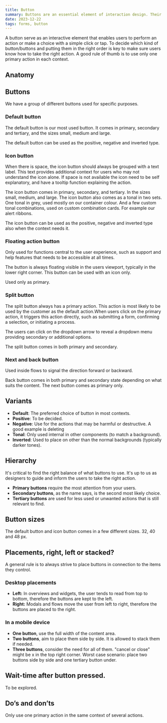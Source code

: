 ```yaml
---
title: Button
summary: Buttons are an essential element of interaction design. Their primary role is to help people take actions quickly.
date: 2023-12-22
tags: forms, button
---
```


A button serve as an interactive element that enables users to perform an action or make a choice with a simple click or tap. To decide which kind of button/buttons and putting them in the right order is key to make sure users know how to take the right action. A good rule of thumb is to use only one primary action in each context. 


## Anatomy
<Figma id="anatomy" caption="Anatomy of button" />

## Buttons

We have a group of different buttons used for specific purposes.

<Grid columns="1; s{2} m{3}" gap="s">
  <Figma id="default-button" caption="Default button" />
  <Figma id="icon-button" caption="Icon button" />
  <Figma id="fab-button" caption="Floating action button" />
  <Figma id="split-button" caption="Split button" />
  <Figma id="next-back-button" caption="Next and back button" />
</Grid>

### Default button

The default button is our most used button. It comes in primary, secondary and tertiary, and the sizes small, medium and large.

The default button can be used as the positive, negative and inverted type. 
<Grid columns="1; s{2}" gap="s">
  <Figma id="default-prio" caption="Primary, secondary and tertiary" />
  <Figma id="default-pos-neg" caption="Positive and negative" />
</Grid>

<GdsDivider size="4xl" opacity="0.2" />

### Icon button

When there is space, the icon button should always be grouped with a text label. This text provides additional context for users who may not understand the icon alone. If space is not available the icon need to be self explanatory, and have a tooltip function explaining the action.

The icon button comes in primary, secondary, and tertiary. In the sizes small, medium, and large. The icon button also comes as a tonal in two sets. One tonal in grey, used mostly on our container colour. And a few custom tonal combinations, used on custom combination cards. For example our alert ribbons.

The icon button can be used as the positive, negative and inverted type also when the context needs it. 

<Grid columns="1; s{2} m{2}" gap="s">
  <Figma id="icon-button" caption="Icon button – default and positive" />
  <Figma id="icon-button-custom" caption="Tonal and custom tonal" />
</Grid>

<GdsDivider size="4xl" opacity="0.2" />

### Floating action button

Only used for functions central to the user experience, such as support and help features that needs to be accessible at all times.

The button is always floating visible in the users viewport, typically in the lower right corner. This button can be used with an icon only.

Used only as primary.
 
<Grid columns="1; s{2}" gap="s">
  <Figma id="fab" caption="Floating action button" />
</Grid>

<GdsDivider size="4xl" opacity="0.2" />

### Split button

The split button always has a primary action. This action is most likely to be used by the customer as the default action.When users click on the primary action, it triggers this action directly, such as submitting a form, confirming a selection, or initiating a process.

The users can click on the dropdown arrow to reveal a dropdown menu providing secondary or additional options.

The split button comes in both primary and secondary.

<Grid columns="1; s{2}" gap="s">
  <Figma id="split-1" caption="Split button – primary and secondary" />
  <Figma id="split-2" caption="Split button – active with dropdown" />
</Grid>

### Next and back button

Used inside flows to signal the direction forward or backward.

Back button comes in both primary and secondary state depending on what suits the content. The next button comes as primary only.
<Grid columns="1; s{2} m{3}" gap="s">
  <Figma id="next" caption="Next button" />
  <Figma id="back-1" caption="Back button – primary" />
  <Figma id="back-2" caption="Back button – secondary" />
</Grid>

<GdsDivider size="4xl" opacity="0.2" />

## Variants

- **Default**: The preferred choice of button in most contexts.
- **Positive**: To be decided.
- **Negative**: Use for the actions that may be harmful or destructive. A good example is deleting
- **Tonal**: Only used internal in other components (to match a background).
- **Inverted**: Used to place on other than the normal backgrounds (typically darker tones).

<Figma id="variants" caption="Button variants" height="300" />

<GdsDivider size="4xl" opacity="0.2" />

 
## Hierarchy

It's critical to find the right balance of what buttons to use. It's up to us as designers to guide and inform the users to take the right action.

- **Primary buttons** require the most attention from your users.
- **Secondary buttons**, as the name says, is the second most likely choice.
- **Tertiary buttons** are used for less used or unwanted actions that is still relevant to find.
 
<Grid columns="1; s{2}" gap="s">
  <Figma id="hierarchy" caption="From the top – primary, secondary, tertiary" />
</Grid>

<GdsDivider size="4xl" opacity="0.2" />

## Button sizes

The default button and icon button comes in a few different sizes. 32, 40 and 48 px. 

<Grid columns="1; s{2} m{3}" gap="s">
  <Figma id="small" caption="Small – used in confined spaces, like tables." />
  <Figma id="medium" caption="Medium – the default size. When in doubt, go for medium." />
  <Figma id="large" caption="Large – only used in large areas like a hero." />
</Grid>

<GdsDivider size="4xl" opacity="0.2" />

## Placements, right, left or stacked?

A general rule is to always strive to place buttons in connection to the items they control. 

### Desktop placements

- **Left:** In overviews and widgets, the user tends to read from top to bottom, therefore the buttons are kept to the left.
- **Right:** Modals and flows move the user from left to right, therefore the buttons are placed to the right. 

<Grid columns="1; s{2}" gap="s">
  <Figma id="placement-desktop-1" caption="Placement left" />
  <Figma id="placement-desktop-2" caption="Placement right" />
</Grid>

### In a mobile device

- **One button**, use the full width of the content area.
- **Two buttons**, aim to place them side by side. It is allowed to stack them if needed.
- **Three buttons**, consider the need for all of them. "cancel or close" might be x in the top right corner. Worst case scenario: place  two buttons side by side and one tertiary button under.

<Grid columns="1; s{2}" gap="s">
  <Figma id="placement-mobile-1" caption="One button in mobile" />
  <Figma id="placement-mobile-2" caption="Side by side in mobile" />
</Grid>

<GdsDivider size="4xl" opacity="0.2" />

## Wait-time after button pressed.

To be explored.

<GdsDivider size="4xl" opacity="0.2" />

## Do’s and don’ts
Only use one primary action in the same context of several actions.

<Grid columns="1; s{2}" gap="s">
    <Figma type="do" id="do" />
    <Figma type="dont" id="dont" />
</Grid>